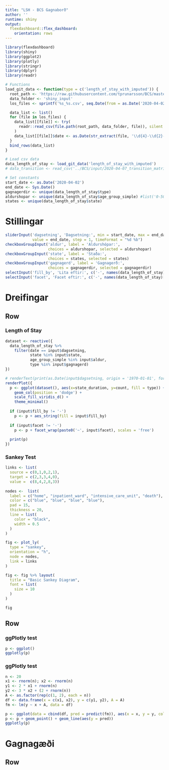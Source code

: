 ```yaml
---
title: "LSH - BCS Gagnaborð"
author: ''
runtime: shiny
output:
  flexdashboard::flex_dashboard:
    orientation: rows
---
```


```r
library(flexdashboard)
library(shiny)
library(ggplot2)
library(plotly)
library(stringr)
library(dplyr)
library(readr)

# Functions
load_git_data <- function(type = c('length_of_stay_with_imputed')) {
  root_path <- 'https://raw.githubusercontent.com/tprunarsson/BCS/master'
  data_folder <- 'shiny_input'
  los_files <- sprintf('%s_%s.csv', seq.Date(from = as.Date('2020-04-02'), Sys.Date(), by = 1), type)

  data_list <- list()
  for (file in los_files) {
    data_list[[file]] <- try(
      readr::read_csv(file.path(root_path, data_folder, file)), silent = TRUE
    )
    data_list[[file]]$date <- as.Date(str_extract(file, '\\d{4}-\\d{2}-\\d{2}'))
  }
  bind_rows(data_list)
}

# Load csv data
data_length_of_stay <- load_git_data('length_of_stay_with_imputed')
# data_transition <- read_csv('../BCS/input/2020-04-07_transition_matrix.csv')

# Set constants
start_date <- as.Date('2020-04-02')
end_date <- Sys.Date()
gagnagerdir <- unique(data_length_of_stay$type)
aldurshopar <- unique(data_length_of_stay$age_group_simple) #list('0-50', '51+')
states <- unique(data_length_of_stay$state)
```

Stillingar {.sidebar}
=======================================================================

```r
sliderInput('dagsetning', 'Dagsetning:', min = start_date, max = end_date,
            value = end_date, step = 1, timeFormat = "%d %b")
checkboxGroupInput('aldur', label = 'Aldurshópar:', 
                   choices = aldurshopar, selected = aldurshopar)
checkboxGroupInput('state', label = 'Staða:', 
                   choices = states, selected = states)
checkboxGroupInput('gagnagerd', label = 'Gagnagerð:', 
                   choices = gagnagerdir, selected = gagnagerdir)
selectInput('fill_by', 'Lita eftir:', c('-', names(data_length_of_stay)[1:3]))
selectInput('facet', 'Facet eftir:', c('-', names(data_length_of_stay)[1:3]))

```


Dreifingar
=======================================================================

Row
-----------------------------------------------------------------------


### Length of Stay

```r
dataset <- reactive({
  data_length_of_stay %>%  
    filter(date == input$dagsetning,
           state %in% input$state,
           age_group_simple %in% input$aldur, 
           type %in% input$gagnagerd)
})

# renderText(print(as.Date(input$dagsetning, origin = '1970-01-01', format="%d %b")))
renderPlot({
  p <- ggplot(dataset(), aes(x=state_duration, y=count, fill = type)) + 
    geom_col(position = 'dodge') +
    scale_fill_viridis_d() +
    theme_minimal()
  
  if (input$fill_by != '-')
    p <- p + aes_string(fill = input$fill_by)
  
  if (input$facet != '-')
    p <- p + facet_wrap(paste0('~', input$facet), scales = 'free')
  
  print(p)
})
```

### Sankey Test

```r
links <- list(
  source = c(0,1,0,2,1),
  target = c(2,3,3,4,0),
  value =  c(8,4,2,8,3))
  
nodes <-  list(
  label = c("home", "inpatient_ward", "intensive_care_unit", "death"),
  color = c("blue", "blue", "blue", "blue"),
  pad = 15,
  thickness = 20,
  line = list(
    color = "black",
    width = 0.5
  )
)

fig <- plot_ly(
  type = "sankey",
  orientation = "h",
  node = nodes,
  link = links
)

fig <- fig %>% layout(
  title = "Basic Sankey Diagram",
  font = list(
    size = 10
  )
)

fig
```

Row
-----------------------------------------------------------------------

### ggPlotly test

```r
p <- ggplot()
ggplotly(p)
```

### ggPlotly test

```r
n <- 20
x1 <- rnorm(n); x2 <- rnorm(n)
y1 <- 2 * x1 + rnorm(n)
y2 <- 3 * x2 + (2 + rnorm(n))
A <- as.factor(rep(c(1, 2), each = n))
df <- data.frame(x = c(x1, x2), y = c(y1, y2), A = A)
fm <- lm(y ~ x + A, data = df)

p <- ggplot(data = cbind(df, pred = predict(fm)), aes(x = x, y = y, color = A))
p <- p + geom_point() + geom_line(aes(y = pred))
ggplotly(p)
```

Gagnagæði
=======================================================================

Row
-----------------------------------------------------------------------

